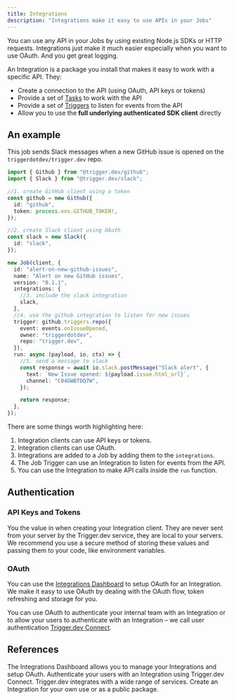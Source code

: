 ```yaml
---
title: Integrations
description: "Integrations make it easy to use APIs in your Jobs"
---
```


<Note>
  You can use any API in your Jobs by using existing Node.js SDKs or HTTP
  requests. Integrations just make it much easier especially when you want to
  use OAuth. And you get great logging.
</Note>

An Integration is a package you install that makes it easy to work with a specific API. They:

- Create a connection to the API (using OAuth, API keys or tokens)
- Provide a set of [Tasks](/documentation/concepts/tasks) to work with the API
- Provide a set of [Triggers](/documentation/concepts/triggers) to listen for events from the API
- Allow you to use the **full underlying authenticated SDK client** directly

## An example

This job sends Slack messages when a new GitHub issue is opened on the `triggerdotdev/trigger.dev` repo.

```ts
import { Github } from "@trigger.dev/github";
import { Slack } from "@trigger.dev/slack";

//1. create GitHub client using a token
const github = new Github({
  id: "github",
  token: process.env.GITHUB_TOKEN!,
});

//2. create Slack client using OAuth
const slack = new Slack({
  id: "slack",
});

new Job(client, {
  id: "alert-on-new-github-issues",
  name: "Alert on new GitHub issues",
  version: "0.1.1",
  integrations: {
    //3. include the slack integration
    slack,
  },
  //4. use the github integration to listen for new issues
  trigger: github.triggers.repo({
    event: events.onIssueOpened,
    owner: "triggerdotdev",
    repo: "trigger.dev",
  }),
  run: async (payload, io, ctx) => {
    //5. send a message to slack
    const response = await io.slack.postMessage("Slack alert", {
      text: `New Issue opened: ${payload.issue.html_url}`,
      channel: "C04GWBTDQ7W",
    });

    return response;
  },
});
```

There are some things worth highlighting here:

1. Integration clients can use API keys or tokens.
2. Integration clients can use OAuth.
3. Integrations are added to a Job by adding them to the `integrations`.
4. The Job Trigger can use an Integration to listen for events from the API.
5. You can use the Integration to make API calls inside the `run` function.

## Authentication

### API Keys and Tokens

You the value in when creating your Integration client. They are never sent from your server by the Trigger.dev service, they are local to your servers. We recommend you use a secure method of storing these values and passing them to your code, like environment variables.

### OAuth

You can use the [Integrations Dashboard](/documentation/guides/using-integrations) to setup OAuth for an Integration. We make it easy to use OAuth by dealing with the OAuth flow, token refreshing and storage for you.

You can use OAuth to authenticate your internal team with an Integration or to allow your users to authenticate with an Integration – we call user authentication [Trigger.dev Connect](/documentation/guides/connect).

## References

<CardGroup>
  <Card
    title="Integrations Dashboard"
    icon="sidebar"
    href="documentation/guides/integrations"
  >
    The Integrations Dashboard allows you to manage your Integrations and setup
    OAuth.
  </Card>
  <Card
    title="Trigger.dev Connect"
    icon="user-plus"
    href="/documentation/concepts/connect"
  >
    Authenticate your users with an Integration using Trigger.dev Connect.
  </Card>
  <Card title="View Integrations" icon="grid-2" href="/integrations">
    Trigger.dev integrates with a wide range of services.
  </Card>
  <Card
    title="Create an Integration"
    icon="square-plus"
    href="/integrations/create"
  >
    Create an Integration for your own use or as a public package.
  </Card>
</CardGroup>
